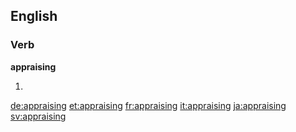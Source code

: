 ==English==

===Verb===
'''appraising'''

# {{present participle of|appraise}}

[[de:appraising]]
[[et:appraising]]
[[fr:appraising]]
[[it:appraising]]
[[ja:appraising]]
[[sv:appraising]]